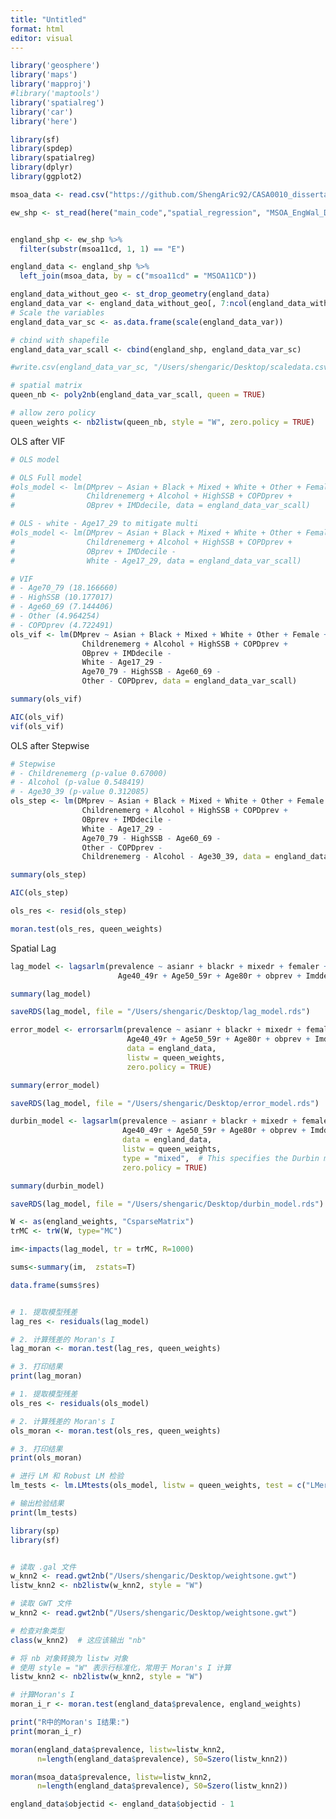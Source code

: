 ```yaml
---
title: "Untitled"
format: html
editor: visual
---
```


```r
library('geosphere')
library('maps')
library('mapproj')
#library('maptools')
library('spatialreg')
library('car')
library('here')
```

```r
library(sf)
library(spdep)
library(spatialreg)
library(dplyr)
library(ggplot2)
```

```r
msoa_data <- read.csv("https://github.com/ShengAric92/CASA0010_dissertation/raw/main/main_code/data_convert/Varolsori.csv")
```

```r
ew_shp <- st_read(here("main_code","spatial_regression", "MSOA_EngWal_Dec_2011_Generalised_ClippedEW_0", "Middle_Layer_Super_Output_Areas_December_2011_Generalised_Clipped_Boundaries_in_England_and_Wales.shp"))


england_shp <- ew_shp %>%
  filter(substr(msoa11cd, 1, 1) == "E")

england_data <- england_shp %>%
  left_join(msoa_data, by = c("msoa11cd" = "MSOA11CD"))
```

```r
england_data_without_geo <- st_drop_geometry(england_data)
england_data_var <- england_data_without_geo[, 7:ncol(england_data_without_geo)]
# Scale the variables
england_data_var_sc <- as.data.frame(scale(england_data_var))

# cbind with shapefile
england_data_var_scall <- cbind(england_shp, england_data_var_sc)
```

```r
#write.csv(england_data_var_sc, "/Users/shengaric/Desktop/scaledata.csv", row.names = FALSE)
```

```r
# spatial matrix
queen_nb <- poly2nb(england_data_var_scall, queen = TRUE)

# allow zero policy
queen_weights <- nb2listw(queen_nb, style = "W", zero.policy = TRUE)
```

OLS after VIF

```r
# OLS model

# OLS Full model
#ols_model <- lm(DMprev ~ Asian + Black + Mixed + White + Other + Female + Popudensity +   #                 Age17_29 + Age30_39 + Age40_49 + Age50_59 + Age60_69 + Age70_79 + Age80 +
#                Childrenemerg + Alcohol + HighSSB + COPDprev +
#                OBprev + IMDdecile, data = england_data_var_scall)

# OLS - white - Age17_29 to mitigate multi
#ols_model <- lm(DMprev ~ Asian + Black + Mixed + White + Other + Female + Popudensity +   #                 Age17_29 + Age30_39 + Age40_49 + Age50_59 + Age60_69 + Age70_79 + Age80 +
#                Childrenemerg + Alcohol + HighSSB + COPDprev +
#                OBprev + IMDdecile -
#                White - Age17_29, data = england_data_var_scall)

# VIF
# - Age70_79 (18.166660)
# - HighSSB (10.177017)
# - Age60_69 (7.144406)
# - Other (4.964254)
# - COPDprev (4.722491)
ols_vif <- lm(DMprev ~ Asian + Black + Mixed + White + Other + Female + Popudensity +                    Age17_29 + Age30_39 + Age40_49 + Age50_59 + Age60_69 + Age70_79 + Age80 +
                Childrenemerg + Alcohol + HighSSB + COPDprev +
                OBprev + IMDdecile -
                White - Age17_29 -
                Age70_79 - HighSSB - Age60_69 -
                Other - COPDprev, data = england_data_var_scall)
```

```r
summary(ols_vif)
```

```r
AIC(ols_vif)
vif(ols_vif)
```

OLS after Stepwise

```r
# Stepwise
# - Childrenemerg (p-value 0.67000)
# - Alcohol (p-value 0.548419)
# - Age30_39 (p-value 0.312085)
ols_step <- lm(DMprev ~ Asian + Black + Mixed + White + Other + Female + Popudensity +                    Age17_29 + Age30_39 + Age40_49 + Age50_59 + Age60_69 + Age70_79 + Age80 +
                Childrenemerg + Alcohol + HighSSB + COPDprev +
                OBprev + IMDdecile -
                White - Age17_29 -
                Age70_79 - HighSSB - Age60_69 -
                Other - COPDprev -
                Childrenemerg - Alcohol - Age30_39, data = england_data_var_scall)
```

```r
summary(ols_step)
```

```r
AIC(ols_step)
```

```r
ols_res <- resid(ols_step)
```

```r
moran.test(ols_res, queen_weights)
```

Spatial Lag

```r
lag_model <- lagsarlm(prevalence ~ asianr + blackr + mixedr + femaler + popudensity +
                        Age40_49r + Age50_59r + Age80r + obprev + Imddecile, data = england_data, listw = queen_weights, zero.policy = TRUE)
```

```r
summary(lag_model)
```

```r
saveRDS(lag_model, file = "/Users/shengaric/Desktop/lag_model.rds")
```

```r
error_model <- errorsarlm(prevalence ~ asianr + blackr + mixedr + femaler + popudensity +
                          Age40_49r + Age50_59r + Age80r + obprev + Imddecile, 
                          data = england_data, 
                          listw = queen_weights, 
                          zero.policy = TRUE)
```

```r
summary(error_model)
```

```r
saveRDS(lag_model, file = "/Users/shengaric/Desktop/error_model.rds")
```

```r
durbin_model <- lagsarlm(prevalence ~ asianr + blackr + mixedr + femaler + popudensity +
                         Age40_49r + Age50_59r + Age80r + obprev + Imddecile, 
                         data = england_data, 
                         listw = queen_weights, 
                         type = "mixed",  # This specifies the Durbin model
                         zero.policy = TRUE)
```

```r
summary(durbin_model)
```

```r
saveRDS(lag_model, file = "/Users/shengaric/Desktop/durbin_model.rds")
```

```r
W <- as(england_weights, "CsparseMatrix")
trMC <- trW(W, type="MC")
```

```r
im<-impacts(lag_model, tr = trMC, R=1000)
```

```r
sums<-summary(im,  zstats=T)
```

```r
data.frame(sums$res)
```

```r

```

```r
# 1. 提取模型残差
lag_res <- residuals(lag_model)

# 2. 计算残差的 Moran's I
lag_moran <- moran.test(lag_res, queen_weights)

# 3. 打印结果
print(lag_moran)
```

```r
# 1. 提取模型残差
ols_res <- residuals(ols_model)

# 2. 计算残差的 Moran's I
ols_moran <- moran.test(ols_res, queen_weights)

# 3. 打印结果
print(ols_moran)
```

```r
# 进行 LM 和 Robust LM 检验
lm_tests <- lm.LMtests(ols_model, listw = queen_weights, test = c("LMerr", "RLMerr", "LMlag", "RLMlag"))

# 输出检验结果
print(lm_tests)


```

```r
library(sp)
library(sf)


# 读取 .gal 文件
w_knn2 <- read.gwt2nb("/Users/shengaric/Desktop/weightsone.gwt")
listw_knn2 <- nb2listw(w_knn2, style = "W")
```

```r
# 读取 GWT 文件
w_knn2 <- read.gwt2nb("/Users/shengaric/Desktop/weightsone.gwt")

# 检查对象类型
class(w_knn2)  # 这应该输出 "nb"
```

```r
# 将 nb 对象转换为 listw 对象
# 使用 style = "W" 表示行标准化，常用于 Moran's I 计算
listw_knn2 <- nb2listw(w_knn2, style = "W")
```

```r
# 计算Moran's I
moran_i_r <- moran.test(england_data$prevalence, england_weights)

print("R中的Moran's I结果:")
print(moran_i_r)
```

```r
moran(england_data$prevalence, listw=listw_knn2,
      n=length(england_data$prevalence), S0=Szero(listw_knn2))
```

```r
moran(msoa_data$prevalence, listw=listw_knn2,
      n=length(england_data$prevalence), S0=Szero(listw_knn2))
```

```r
england_data$objectid <- england_data$objectid - 1
```
